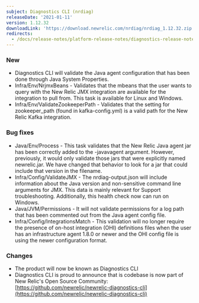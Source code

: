 ```yaml
---
subject: Diagnostics CLI (nrdiag)
releaseDate: '2021-01-11'
version: 1.12.32
downloadLink: 'https://download.newrelic.com/nrdiag/nrdiag_1.12.32.zip'
redirects:
  - /docs/release-notes/platform-release-notes/diagnostics-release-notes/diagnostics-cli-11232
---
```


### New

* Diagnostics CLI will validate the Java agent configuration that has been done through Java System Properties.
* Infra/Env/NrjmxBeans - Validates that the mbeans that the user wants to query with the New Relic JMX integration are available for the integration to pull from. This task is available for Linux and Windows.
* Infra/Env/ValidateZookeeperPath - Validates that the setting for zookeeper_path (found in kafka-config.yml) is a valid path for the New Relic Kafka integration.

### Bug fixes

* Java/Env/Process - This task validates that the New Relic Java agent jar has been correctly added to the -javavagent argument. However, previously, it would only validate those jars that were explicitly named newrelic.jar. We have changed that behavior to look for a jar that could include that version in the filename.
* Infra/Config/ValidateJMX - The nrdiag-output.json will include information about the Java version and non-sensitive command line arguments for JMX. This data is mainly relevant for Support troubleshooting. Additionally, this health check now can run on Windows.
* Java/JVM/Permissions - It will not validate permissions for a log path that has been commented out from the Java agent config file.
* Infra/Config/IntegrationsMatch - This validation will no longer require the presence of on-host integration (OHI) definitions files when the user has an infrastructure agent 1.8.0 or newer and the OHI config file is using the newer configuration format.

### Changes

* The product will now be known as Diagnostics CLI
* Diagnostics CLI is proud to announce that is codebase is now part of New Relic's Open Source Community: [https://github.com/newrelic/newrelic-diagnostics-cli](https://github.com/newrelic/newrelic-diagnostics-cli)
